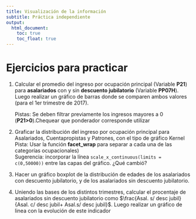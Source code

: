 ```yaml
---
title: Visualización de la información
subtitle: Práctica independiente
output:
  html_document:
    toc: true
    toc_float: true 
---
```


# Ejercicios para practicar
1. Calcular el promedio del ingreso por ocupación principal (Variable **P21**)  para  **asalariados** con y sin **descuento jubilatorio** (Variable **PP07H**). Luego realizar un gráfico de barras donde se comparen ambos valores (para el 1er trimestre de 2017).                   
  
   Pistas: Se deben filtrar previamente los ingresos mayores a 0 (**P21>0**).Chequear que ponderador corresponde utilizar           
               
1. Graficar la distribución del ingreso por ocupación principal para Asalariados, Cuentapropistas y Patrones, con el tipo de gráfico Kernel                 
   Pista: Usar la función **facet_wrap** para separar a cada una de las categorías ocupacionales)                
   Sugerencia: incorporar la línea ``` scale_x_continuous(limits = c(0,50000)) ``` entre las capas del gráfico. ¿Qué cambió?

1. Hacer un gráfico boxplot de la distribución de edades de los asalariados con descuento jubilatorio, y de los asalariados sin descuento jubilatorio.

1. Uniendo las bases de los distintos trimestres, calcular el procentaje de asalariados sin descuento jubilatorio como $\frac{Asal. s/ desc jubil}{Asal. c/ desc jubil+ Asal.s/ desc jubil}$. Luego realizar un gráfico de linea con la evolución de este indicador



